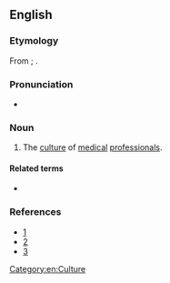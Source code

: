 ==English==

===Etymology===
From {{etyl|grc|en}} {{m|grc|ἰατρός||physician}}; {{prefix|en|iatro|culture}}.

===Pronunciation===
* {{hyphenation|en|ia|tro|cul|ture}}
{{rfap|en}}

===Noun===
{{en-noun|-}}

# The [[culture]] of [[medical]] [[professional]]s.

====Related terms====
* {{l|en|iatrocultural}}

===References===
* [http://www.academicmedicine.org/pt/re/acmed/abstract.00001888-200404000-00012.htm;jsessionid=HLyKyqRXtGnN61kwTv897LLKv7jhbgQQhvJDxgQGn2bjh1yv7RJ7!391776677!181195629!8091!-1]
* [http://www.pubmedcentral.nih.gov/articlerender.fcgi?artid=1831570]
* [http://www.kcumb.edu/kcolleges/bio/KCUMB_COB_2005_2006_Catalog071205_1.pdf]

[[Category:en:Culture]]